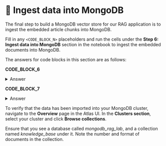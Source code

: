 
# 👐 Ingest data into MongoDB

The final step to build a MongoDB vector store for our RAG application is to ingest the embedded article chunks into MongoDB.

Fill in any `<CODE_BLOCK_N>` placeholders and run the cells under the **Step 6: Ingest data into MongoDB** section in the notebook to ingest the embedded documents into MongoDB.

The answers for code blocks in this section are as follows:

**CODE_BLOCK_6**

<details>
<summary>Answer</summary>
<div>
```python
mongodb_client[DB_NAME][COLLECTION_NAME]
```
</div>
</details>

**CODE_BLOCK_7**

<details>
<summary>Answer</summary>
<div>
```python
collection.insert_many(embedded_docs)
```
</div>
</details>

To verify that the data has been imported into your MongoDB cluster, navigate to the **Overview** page in the Atlas UI. In the **Clusters section**, select your cluster and click **Browse collections**.

<Screenshot url="https://cloud.mongodb.com" src="img/screenshots/50-prepare-the-data/5-ingest-data/1-browse-collections.png" alt="Browse collections" />

Ensure that you see a database called _mongodb_rag_lab_, and a collection named _knowledge_base_ under it. Note the number and format of documents in the collection.

<Screenshot url="https://cloud.mongodb.com" src="img/screenshots/50-prepare-the-data/5-ingest-data/2-verify-collection.png" alt="Verify collection" />
